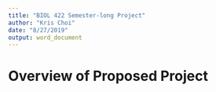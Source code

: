 ```yaml
---
title: "BIOL 422 Semester-long Project"
author: "Kris Choi"
date: "8/27/2019"
output: word_document
---
```


# Overview of Proposed Project


